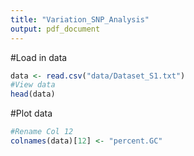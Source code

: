 ```yaml
---
title: "Variation_SNP_Analysis"
output: pdf_document
---
```


#Load in data
```r
data <- read.csv("data/Dataset_S1.txt")
#View data
head(data)
```

#Plot data
```r
#Rename Col 12
colnames(data)[12] <- "percent.GC"
```